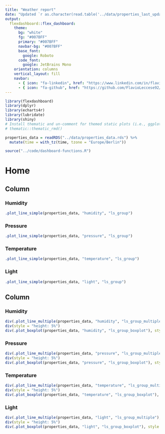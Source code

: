 ```yaml
---
title: "Weather report"
date: "Updated `r as.character(read.table('../data/properties_last_update.txt'))`"
output: 
  flexdashboard::flex_dashboard:
    theme:
      bg: "white"
      fg: "#007BFF" 
      primary: "#007BFF"
      navbar-bg: "#007BFF"
      base_font:
        google: Roboto
      code_font:
        google: JetBrains Mono
    orientation: columns
    vertical_layout: fill
    navbar:
      - { icon: "fa-linkedin", href: "https://www.linkedin.com/in/flavio-leccese-1645b691/", align: right}
      - { icon: "fa-github", href: "https://github.com/FlavioLeccese92/Rduinoiot-analysis/blob/main/dashboard/weather-report.Rmd", align: right}
---
```


```r
library(flexdashboard)
library(dplyr)
library(echarts4r)
library(lubridate)
library(shiny)
# Install thematic and un-comment for themed static plots (i.e., ggplot2)
# thematic::thematic_rmd()
```

```r
properties_data = readRDS("../data/properties_data.rds") %>%
  mutate(time = with_tz(time, tzone = "Europe/Berlin"))
```

```r
source("../code/dashboard-functions.R")
```

Home
===================================== 

Column {data-width=300}
-----------------------------------------------------------------------

### Humidity

```r
.plot_line_simple(properties_data, "humidity", "ls_group")
```

### Pressure

```r
.plot_line_simple(properties_data, "pressure", "ls_group")
```

### Temperature

```r
.plot_line_simple(properties_data, "temperature", "ls_group")
```

### Light

```r
.plot_line_simple(properties_data, "light", "ls_group")
```

Column {data-width=700 .tabset}
-----------------------------------------------------------------------

### Humidity


```r
div(.plot_line_multiple(properties_data, "humidity", "ls_group_multiple"), style = "height: 40%")
div(style = "height: 5%")
div(.plot_boxplot(properties_data, "humidity", "ls_group_boxplot"), style = "height: 55%")
```

### Pressure

```r
div(.plot_line_multiple(properties_data, "pressure", "ls_group_multiple"), style = "height: 40%")
div(style = "height: 5%")
div(.plot_boxplot(properties_data, "pressure", "ls_group_boxplot"), style = "height: 55%")
```

### Temperature

```r
div(.plot_line_multiple(properties_data, "temperature", "ls_group_multiple"), style = "height: 40%")
div(style = "height: 5%")
div(.plot_boxplot(properties_data, "temperature", "ls_group_boxplot"), style = "height: 55%")
```

### Light

```r
div(.plot_line_multiple(properties_data, "light", "ls_group_multiple"), style = "height: 40%")
div(style = "height: 5%")
div(.plot_boxplot(properties_data, "light", "ls_group_boxplot"), style = "height: 55%")
```

